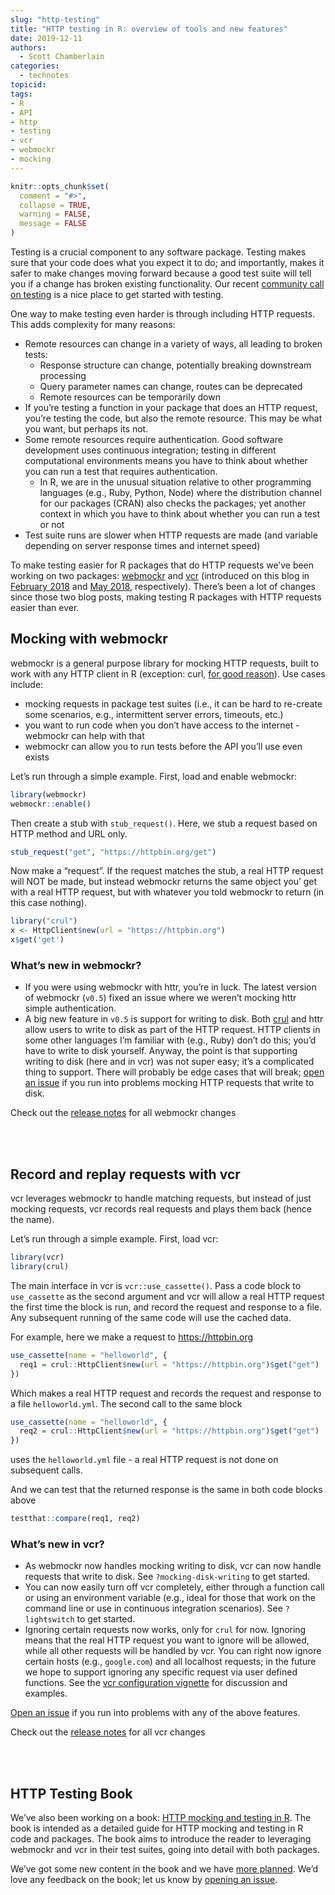 ```yaml
---
slug: "http-testing"
title: "HTTP testing in R: overview of tools and new features"
date: 2019-12-11
authors:
  - Scott Chamberlain
categories:
  - technotes
topicid:
tags:
- R
- API
- http
- testing
- vcr
- webmockr
- mocking
---
```


```r
knitr::opts_chunk$set(
  comment = "#>",
  collapse = TRUE,
  warning = FALSE,
  message = FALSE
)
```

Testing is a crucial component to any software package. Testing makes sure
that your code does what you expect it to do; and importantly, makes it safer to make
changes moving forward because a good test suite will tell you if a change has broken
existing functionality. Our recent [community call on testing][call] is a nice
place to get started with testing.

One way to make testing even harder is through including HTTP requests. This adds
complexity for many reasons:

- Remote resources can change in a variety of ways, all leading to broken tests:
    - Response structure can change, potentially breaking downstream processing
    - Query parameter names can change, routes can be deprecated
    - Remote resources can be temporarily down
- If you're testing a function in your package that does an HTTP request, you're
testing the code, but also the remote resource. This may be what you want, but perhaps
its not. 
- Some remote resources require authentication. Good software development uses
continuous integration; testing in different computational environments means
you have to think about whether you can run a test that requires authentication.
    - In R, we are in the unusual situation relative to other programming languages
    (e.g., Ruby, Python, Node) where the distribution channel for our packages (CRAN)
    also checks the packages; yet another context in which you have to think about
    whether you can run a test or not
- Test suite runs are slower when HTTP requests are made (and variable depending
on server response times and internet speed)

To make testing easier for R packages that do HTTP requests we've been working on
two packages: [webmockr][] and [vcr][] (introduced on this blog in
[February 2018][webmockrblog] and [May 2018][vcrblog], respectively). There's been
a lot of changes since those two blog posts, making testing R packages with HTTP
requests easier than ever.

## Mocking with webmockr

webmockr is a general purpose library for mocking HTTP requests, built to work
with any HTTP client in R (exception: curl, [for good reason][reason]). Use cases
include:

- mocking requests in package test suites (i.e., it can be hard to re-create 
some scenarios, e.g., intermittent server errors, timeouts, etc.)
- you want to run code when you don't have access to the internet - webmockr
can help with that
- webmockr can allow you to run tests before the API you'll use even exists

Let's run through a simple example. First, load and enable webmockr:

```r
library(webmockr)
webmockr::enable()
```

Then create a stub with `stub_request()`. Here, we stub a request based on
HTTP method and URL only.

```r
stub_request("get", "https://httpbin.org/get")
```

Now make a "request". If the request matches the stub, a real HTTP request will NOT
be made, but instead webmockr returns the same object you' get with a real 
HTTP request, but with whatever you told webmockr to return (in this case nothing).

```r
library("crul")
x <- HttpClient$new(url = "https://httpbin.org")
x$get('get')
```

### What's new in webmockr?

- If you were using webmockr with httr, you're in luck. The latest version of webmockr (`v0.5`)
fixed an issue where we weren't mocking httr simple authentication.
- A big new feature in `v0.5` is support for writing to disk. Both [crul][] and httr allow 
users to write to disk as part of the HTTP request. HTTP clients in some other languages
I'm familiar with (e.g., Ruby) don't do this; you'd have to write to disk yourself. Anyway,
the point is that supporting writing to disk (here and in vcr) was not super easy; it's
a complicated thing to support. There will probably be edge cases that will break;
[open an issue](https://github.com/ropensci/webmockr/issues) if you run into problems
mocking HTTP requests that write to disk.

Check out the [release notes](https://github.com/ropensci/webmockr/releases)
for all webmockr changes

<br><br>

## Record and replay requests with vcr

vcr leverages webmockr to handle matching requests, but instead of just mocking requests,
vcr records real requests and plays them back (hence the name).

Let's run through a simple example. First, load vcr:

```r
library(vcr)
library(crul)
```

The main interface in vcr is `vcr::use_cassette()`. Pass a code block to `use_cassette` 
as the second argument and vcr will allow a real HTTP request the first time the block
is run, and record the request and response to a file. Any subsequent running of the 
same code will use the cached data.

For example, here we make a request to <https://httpbin.org>

```r
use_cassette(name = "helloworld", {
  req1 = crul::HttpClient$new(url = "https://httpbin.org")$get("get")
})
```

Which makes a real HTTP request and records the request and response to a
file `helloworld.yml`. The second call to the same block

```r
use_cassette(name = "helloworld", {
  req2 = crul::HttpClient$new(url = "https://httpbin.org")$get("get")
})
```

uses the `helloworld.yml` file - a real HTTP request is not done on subsequent calls.

And we can test that the returned response is the same in both code blocks above

```r
testthat::compare(req1, req2)
```

### What's new in vcr?

- As webmockr now handles mocking writing to disk, vcr can now handle requests that
write to disk. See `?mocking-disk-writing` to get started.
- You can now easily turn off vcr completely, either through a function call or 
using an environment variable (e.g., ideal for those that work on the command line
or use in continuous integration scenarios). See `?lightswitch` to get started.
- Ignoring certain requests now works, only for `crul` for now. Ignoring means 
that the real HTTP request you want to ignore will be allowed, while all other requests
will be handled by vcr. You can right now ignore certain hosts (e.g., `google.com`) 
and all localhost requests; in the future we hope to support ignoring any specific
request via user defined functions. See the [vcr configuration vignette][ignore] for
discussion and examples.

[Open an issue](https://github.com/ropensci/vcr/issues) if you run
into problems with any of the above features.

Check out the [release notes](https://github.com/ropensci/vcr/releases)
for all vcr changes

<br><br>

## HTTP Testing Book

We've also been working on a book: [HTTP mocking and testing in R][book]. The book
is intended as a detailed guide for HTTP mocking and testing in R code
and packages. The book aims to introduce the reader to leveraging webmockr and
vcr in their test suites, going into detail with both packages. 

We've got some new content in the book and we have [more planned][bookiss]. 
We'd love any feedback on the book; let us know by [opening an issue][bookiss].


[call]: https://ropensci.org/commcalls/2019-12-05/
[webmockr]: https://github.com/ropensci/webmockr/
[vcr]: https://github.com/ropensci/vcr/
[webmockrblog]: https://ropensci.org/technotes/2018/02/20/webmockr-intro/
[vcrblog]: https://ropensci.org/technotes/2018/05/25/vcr-http-request-cacahing/
[book]: https://books.ropensci.org/http-testing/
[bookiss]: https://github.com/ropensci-books/http-testing/issues
[reason]: https://github.com/jeroen/curl/pull/174
[crul]: https://github.com/ropensci/crul/
[ignore]: https://docs.ropensci.org/vcr/articles/configuration.html#ignoring-some-requests
